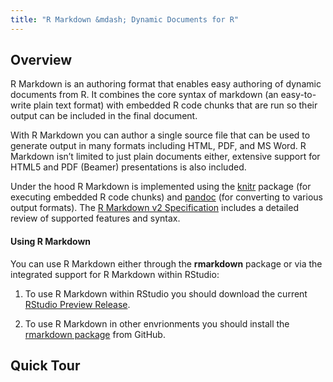 ```yaml
---
title: "R Markdown &mdash; Dynamic Documents for R"
---
```


## Overview

R Markdown is an authoring format that enables easy authoring of dynamic documents from R. It combines the core syntax of markdown (an easy-to-write plain text format) with embedded R code chunks that are run so their output can be included in the final document.

With R Markdown you can author a single source file that can be used to generate output in many formats including HTML, PDF, and MS Word. R Markdown isn't limited to just plain documents either, extensive support for HTML5 and PDF (Beamer) presentations is also included.

Under the hood R Markdown is implemented using the [knitr](http://yihui.name/knitr/) package (for executing embedded R code chunks) and [pandoc](http://johnmacfarlane.net/pandoc/) (for converting to various output formats). The [R Markdown v2 Specification](rmarkdown_v2.html) includes a detailed review of supported features and syntax.

#### Using R Markdown

You can use R Markdown either through the **rmarkdown** package or via the integrated support for R Markdown within RStudio:

1. To use R Markdown within RStudio you should download the current [RStudio Preview Release](http://www.rstudio.com/ide/download/preview).

2. To use R Markdown in other envrionments you should install the [rmarkdown package](https://github.com/rstudio/rmarkdown) from GitHub.

## Quick Tour





